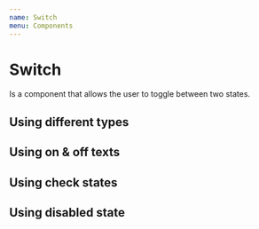 ```yaml
---
name: Switch
menu: Components
---
```



# Switch

Is a component that allows the user to toggle between two states.

## Using different types

<Playground>
    <WrapperVertical>
        <Switch type="default" isChecked />
        <Switch type="primary" isChecked />
        <Switch type="info" isChecked />
        <Switch type="success" isChecked />
        <Switch type="warning" isChecked />
        <Switch type="error" isChecked />
    </WrapperVertical>
</Playground>

## Using on & off texts

<Playground>
    <WrapperVertical>
        <Switch textOn="On" isChecked />
        <Switch textOff="Off" isChecked={false} />
    </WrapperVertical>
</Playground>

## Using check states

<Playground>
    <WrapperVertical>
        <Switch isChecked={false} isPartiallyChecked />
        <Switch isChecked isPartiallyChecked />
        <Switch isChecked={false} isPartiallyChecked={false} />
    </WrapperVertical>
</Playground>

## Using disabled state

<Playground>
    <WrapperVertical>
        <Switch isChecked isDisabled />
        <Switch isChecked={false} isDisabled />
    </WrapperVertical>
</Playground>
